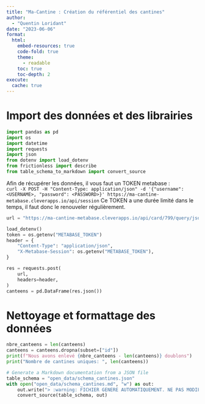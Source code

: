 ```yaml
---
title: "Ma-Cantine : Création du référentiel des cantines"
author:
  - "Quentin Loridant"
date: "2023-06-06"
format:
  html:
    embed-resources: true
    code-fold: true
    theme:
      - readable
    toc: true
    toc-depth: 2
execute:
  cache: true
---
```



# Import des données et des librairies
```python
import pandas as pd
import os
import datetime
import requests
import json
from dotenv import load_dotenv
from frictionless import describe
from table_schema_to_markdown import convert_source

```

Afin de récupérer les données, il vous faut un TOKEN metabase :  
`curl -X POST -H "Content-Type: application/json" -d '{"username": <USERNAME>, "password": <PASSWORD>}' https://ma-cantine-metabase.cleverapps.io/api/session`
Ce TOKEN a une durée limité dans le temps, il faut donc le renouveler régulièrement.

```python
url = "https://ma-cantine-metabase.cleverapps.io/api/card/799/query/json"

load_dotenv()
token = os.getenv("METABASE_TOKEN")
header = {
    "Content-Type": "application/json",
    "X-Metabase-Session": os.getenv("METABASE_TOKEN"),
}

res = requests.post(
    url,
    headers=header,
)
canteens = pd.DataFrame(res.json())

```


# Nettoyage et formattage des données
```python
nbre_canteens = len(canteens)
canteens = canteens.dropna(subset=["id"])
print(f"Nous avons enlevé {nbre_canteens - len(canteens)} doublons")
print("Nombre de cantines uniques: ", len(canteens))
```


```python

# Generate a Markdown documentation from a JSON file
table_schema = "open_data/schema_cantines.json"
with open("open_data/schema_cantines.md", "w") as out:
    out.write("> :warning: FICHIER GENERE AUTOMATIQUEMENT. NE PAS MODIFIER. POUR TOUTE MODIFICATION, EDITEZ LE FICHIER schema_cantines.json /////\n\n")
    convert_source(table_schema, out)
```